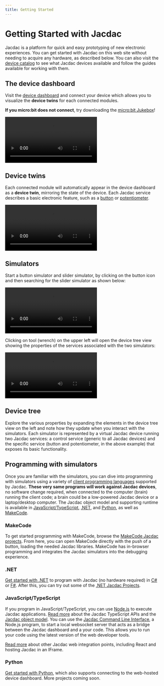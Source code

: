 ```yaml
---
title: Getting Started
---
```


# Getting Started with Jacdac

Jacdac is a platform for quick and easy prototyping of new
electronic experiences. You can get started with Jacdac on this 
web site without needing to acquire any hardware, as described
below. You can also visit the [device catalog](/devices) to see
what Jacdac devices available and follow the guides available for
working with them.

## The device dashboard

Visit the [device dashboard](/dashboard) and connect your device
which allows you to visualize the **device twins** for each connected modules.

**If you micro:bit does not connect**, try downloading the [micro:bit Jukebox](/clients/makecode/microbit-jukebox/)!

<Video
    label="Connecting to the device dashboard"
    src="dashboard-connect"
/>

## Device twins 

Each connected module will automatically appear in the device dashboard as a **device twin**,
mirroring the state of the device. Each Jacdac service describes a basic electronic feature, such as a
[button](/services/button) or [potentiometer](/services/potentiometer).

<Video
    label="Connecting a button to the dashboard"
    src="dashboard-button"
/>

## Simulators

Start a button simulator and slider simulator, by clicking on the button icon and then searching for the slider simulator
as shown below:

<Video
    label="Starting simulators in the device dashboard"
    src="dashboard-simulators"
/>

Clicking on tool (wrench) on the upper left will open the device
tree view showing the properties of the services associated with the two 
simulators:

<Video
    label="Exploring the device tree in the tools section"
    src="dashboard-jdom"
/>

## Device tree

Explore the various properties by expanding the elements in the
device tree view on the left and note how they update when you 
interact with the simulators.  Each simulator is represented by a
virtual Jacdac device running two Jacdac services:
a control service (generic to all Jacdac
devices) and the specific service (button and potentiometer, in the above example)
that exposes its basic functionality.

## Programming with simulators

Once you are familiar with the simulators, you can dive into programming 
with simulators using a variety of [client programming languages](/clients)
supported by Jacdac. **These very same programs will work against Jacdac devices**, 
no software change required, when connected to the computer (brain) running 
the client code; a brain could be a low-powered Jacdac device or a laptop/desktop computer.
The Jacdac object model and supporting runtime is available in [JavaScript/TypeScript](/clients/javascript), 
[.NET](/clients/dotnet), and [Python](/clients/python), as well as [MakeCode](/clients/makecode). 

### MakeCode

To get started programming with MakeCode, browse the [MakeCode Jacdac projects](/clients/makecode/projects). 
From here, you can open MakeCode directly with the push of a button,
loading the needed Jacdac libraries. MakeCode has in-browser programming and 
integrates the Jacdac simulators into the debugging experience. 

### .NET

[Get started with .NET](/clients/dotnet/getting-started/)
to program with Jacdac (no hardware required) in [C#](https://dotnet.microsoft.com/en-us/languages/csharp) 
or [F#](https://dotnet.microsoft.com/en-us/languages/fsharp). After this, you can 
try out some of the [.NET Jacdac Projects](/clients/dotnet/projects/). 

### JavaScript/TypeScript

If you program in JavaScript/TypeScript, you can use [Node.js](https://nodejs.org/en/) to 
execute Jacdac applications.  [Read more](/clients/javascript) about the Jacdac TypeScript APIs and 
the [Jacdac object model](/clients/javascript/jdom). You can use the [Jacdac Command Line Interface](/clients/cli), 
a Node.js program, to start a local websocket server that acts as a bridge between the Jacdac dashboard and a 
your code.  This allows you to run your code using the latest version of the web 
developer tools.

[Read more](/clients/more#web-integration) about other Jacdac web integration points,
including React and hosting Jacdac in an IFrame.

### Python

[Get started with Python](/clients/python/), which also supports connecting to the web-hosted device dashboard.
More projects coming soon.


